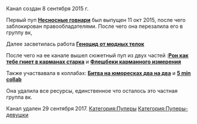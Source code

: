 {{Инфобокс_для_пуперов|image3 = D5obGRBr fs.jpg|сферы_творчества = RYTP|год_начала = 2015|имя_фамилия = Дарья Ларькина}}Канал создан 8 сентября 2015 г.

Первый пуп [https://www.youtube.com/watch?v=CC0FtzWBBmk '''Несносные говнари'''] был выпущен 11 окт 2015, после чего заблокирован правообладателями. После чего она перезалила его в группу вк,

Далее засветилась работа [https://www.youtube.com/watch?v=SQLZLSe5Xrc&t '''Геноцид от модных телок''']

После чего на ее канале вышел сюжетный пуп из двух частей :[https://www.youtube.com/watch?v=DhDIDEKoeT8&t '''Рон как тебе гниет в карманах старка'''] и  [https://www.youtube.com/watch?v=JQcTAFku8dE '''Флешбеки карманного измерения''']

<nowiki> </nowiki>Также участвавала в коллабах: [https://www.youtube.com/watch?v=NBLPz8HU9-w '''Битва на юморесках два на два'''] и [https://www.youtube.com/watch?v=l4ddzevXZJ8 '''5 min collab''']

Она удалила все ресурсы, единственное что осталось это частная группа вк.

Канал удален 29 сентября 2017.
[[Категория:Пуперы]]
[[Категория:Пуперы-девушки]]